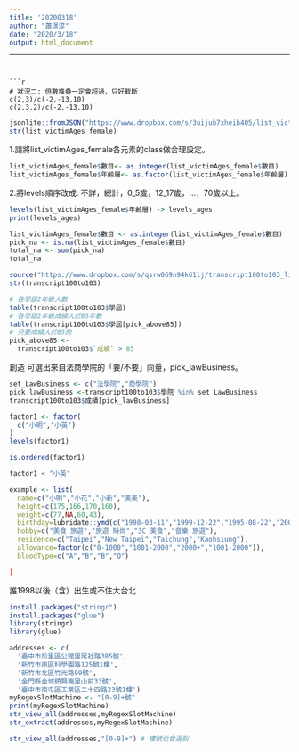 ```yaml
---
title: '20200318'
author: "蕭璟淳"
date: "2020/3/18"
output: html_document
```
---
```


```r
# 狀況二: 倍數堆疊一定會超過，只好截斷
c(2,3)/c(-2,-13,10)
c(2,3,2)/c(-2,-13,10)
```

```r
jsonlite::fromJSON("https://www.dropbox.com/s/3uijub7xheib405/list_victimAges_female.json?dl=1", simplifyDataFrame = F) -> list_victimAges_female
str(list_victimAges_female)

```
1.請將list_victimAges_female各元素的class做合理設定。
```r
list_victimAges_female$數目<- as.integer(list_victimAges_female$數目)
list_victimAges_female$年齡層<- as.factor(list_victimAges_female$年齡層)
```
2.將levels順序改成: 不詳，總計，0_5歲，12_17歲，…，70歲以上。
```r
levels(list_victimAges_female$年齡層) -> levels_ages
print(levels_ages)
```
```r
list_victimAges_female$數目 <- as.integer(list_victimAges_female$數目)
pick_na <- is.na(list_victimAges_female$數目)
total_na <- sum(pick_na)
total_na
```

```r
source("https://www.dropbox.com/s/qsrw069n94k61lj/transcript100to103_list.R?dl=1")
str(transcript100to103)
```
```r
# 各學屆2年級人數
table(transcript100to103$學屆)
# 各學屆2年級成績大於85年數
table(transcript100to103$學屆[pick_above85])
# 只要成績大於85的
pick_above85 <-
  transcript100to103$`成績` > 85
```
創造 可選出來自法商學院的「要/不要」向量，pick_lawBusiness。
```r
set_LawBusiness <- c("法學院","商學院")
pick_lawBusiness <-transcript100to103$學院 %in% set_LawBusiness
transcript100to103$成績[pick_lawBusiness]
```
```r
factor1 <- factor(
  c("小明","小英")
)
levels(factor1)

is.ordered(factor1)

factor1 < "小英"
```
```r
example <- list(
  name=c("小明","小花","小新","美美"),
  height=c(175,166,170,160),
  weight=c(77,NA,60,43),
  birthday=lubridate::ymd(c("1998-03-11","1999-12-22","1995-08-22","2001-10-10")),
  hobby=c("美食 旅遊","旅遊 時尚","3C 美食","音樂 旅遊"),
  residence=c("Taipei","New Taipei","Taichung","Kaohsiung"),
  allowance=factor(c("0-1000","1001-2000","2000+","1001-2000")),
  bloodType=c("A","B","B","O")
```


```r
)
```
誰1998以後（含）出生或不住大台北
```r
install.packages("stringr")
install.packages("glue")
library(stringr)
library(glue)
```
```r
addresses <- c(
  '臺中市后里區公館里尾社路385號',
  '新竹市東區科學園路125號1樓',
  '新竹市北區竹光路99號',
  '金門縣金城鎮賢庵里山前33號',
  '臺中市南屯區工業區二十四路23號1樓')
myRegexSlotMachine <- "[0-9]+號"
print(myRegexSlotMachine)
str_view_all(addresses,myRegexSlotMachine)
str_extract(addresses,myRegexSlotMachine)

str_view_all(addresses,"[0-9]+") # 樓號也會選到
```

